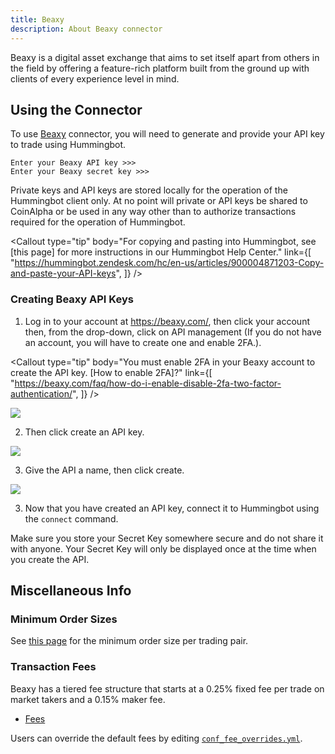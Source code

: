 ```yaml
---
title: Beaxy
description: About Beaxy connector
---
```



Beaxy is a digital asset exchange that aims to set itself apart from others in the field by offering a feature-rich platform built from the ground up with clients of every experience level in mind.

## Using the Connector

To use [Beaxy](https://beaxy.com/) connector, you will need to generate and provide your API key to trade using Hummingbot.

```
Enter your Beaxy API key >>>
Enter your Beaxy secret key >>>
```

Private keys and API keys are stored locally for the operation of the Hummingbot client only. At no point will private or API keys be shared to CoinAlpha or be used in any way other than to authorize transactions required for the operation of Hummingbot.

<Callout
  type="tip"
  body="For copying and pasting into Hummingbot, see [this page] for more instructions in our Hummingbot Help Center."
  link={[
    "https://hummingbot.zendesk.com/hc/en-us/articles/900004871203-Copy-and-paste-your-API-keys",
  ]}
/>

### Creating Beaxy API Keys

1. Log in to your account at https://beaxy.com/, then click your account then, from the drop-down, click on API management (If you do not have an account, you will have to create one and enable 2FA.).

<Callout
  type="tip"
  body="You must enable 2FA in your Beaxy account to create the API key. [How to enable 2FA]?"
  link={[
    "https://beaxy.com/faq/how-do-i-enable-disable-2fa-two-factor-authentication/",
  ]}
/>

![](/img/beaxyapi.png)

2. Then click create an API key.

![](/img/beaxyapi-key.png)

3. Give the API a name, then click create.

![](img/beaxycreate.png)

3. Now that you have created an API key, connect it to Hummingbot using the `connect` command.

Make sure you store your Secret Key somewhere secure and do not share it with anyone. Your Secret Key will only be displayed once at the time when you create the API.

<Callout
  type="warning"
  body="If you lose your Secret Key, you can delete the API and create a new one. However, it will be impossible to reuse the same API."
/>

## Miscellaneous Info

### Minimum Order Sizes

See [this page](https://beaxy.com/faq/what-are-the-market-trading-rules/) for the minimum order size per trading pair.

### Transaction Fees

Beaxy has a tiered fee structure that starts at a 0.25% fixed fee per trade on market takers and a 0.15% maker fee.

- [Fees](https://beaxy.com/faq/what-is-the-fee-structure/#:~:text=Trading%20Fees,and%20a%200.15%25%20maker%20fee.)

Users can override the default fees by editing [`conf_fee_overrides.yml`](/operation/override-fees/).
